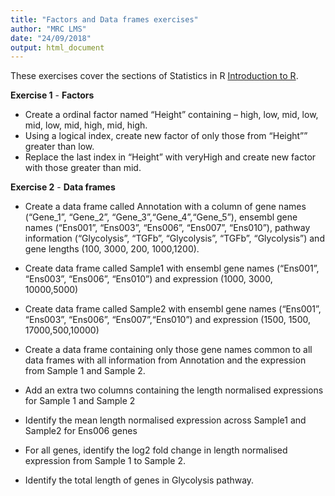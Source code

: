 ```yaml
---
title: "Factors and Data frames exercises"
author: "MRC LMS"
date: "24/09/2018"
output: html_document
---
```


These exercises cover the sections of Statistics in R [Introduction to R](https://lmsbioinformatics.github.io/LMS_Reproducible-R/r_course/introToR_Session1.html).


**Exercise 1** - **Factors**


- Create a ordinal factor named "Height" containing -- high, low, mid, low, mid, low, mid, high, mid, high.
- Using a logical index, create new factor of only those from "Height"" greater than low.
- Replace the last index in "Height" with veryHigh and create new factor with those greater than mid.

**Exercise 2** - **Data frames**

- Create a data frame called Annotation with a column of gene names ("Gene_1", "Gene_2", "Gene_3","Gene_4","Gene_5"),  ensembl gene names ("Ens001", "Ens003", "Ens006", "Ens007", "Ens010"),  pathway information ("Glycolysis", "TGFb", "Glycolysis", "TGFb", "Glycolysis") and  gene lengths (100, 3000, 200, 1000,1200).

- Create data frame called Sample1 with ensembl gene names ("Ens001", "Ens003", "Ens006", "Ens010") and expression  (1000, 3000, 10000,5000)

- Create data frame called Sample2 with ensembl gene names ("Ens001", "Ens003", "Ens006", "Ens007","Ens010") and expression  (1500, 1500, 17000,500,10000)

- Create a data frame containing only those gene names common to all data frames with all information from Annotation and the expression from Sample 1 and Sample 2.

- Add an extra two columns containing the length normalised expressions for Sample 1 and Sample 2

- Identify the mean length normalised expression across Sample1 and Sample2 for Ens006 genes

- For all genes, identify the log2 fold change in length normalised expression from Sample 1 to Sample 2.

- Identify the total length of genes in Glycolysis pathway.
